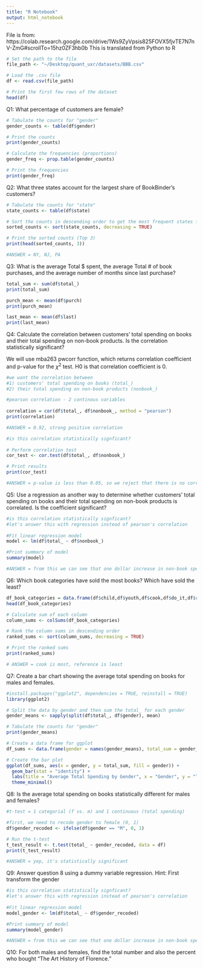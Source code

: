 ```yaml
---
title: "R Notebook"
output: html_notebook
---
```


File is from: https://colab.research.google.com/drive/1Ws9ZyVpsis825FOVX5fjvTE7N7nV-ZmG#scrollTo=15hz0ZF3hb0b
This is translated from Python to R 

```r
# Set the path to the file
file_path <- "~/Desktop/quant_uxr/datasets/BBB.csv"

# Load the .csv file
df <- read.csv(file_path)

# Print the first few rows of the dataset
head(df)

```
Q1: What percentage of customers are female? 

```r
# Tabulate the counts for "gender"
gender_counts <- table(df$gender)

# Print the counts
print(gender_counts)

# Calculate the frequencies (proportions)
gender_freq <- prop.table(gender_counts)

# Print the frequencies
print(gender_freq)

```
Q2: What three states account for the largest share of BookBinder's customers? 

```r
# Tabulate the counts for "state"
state_counts <- table(df$state)

# Sort the counts in descending order to get the most frequent states first
sorted_counts <- sort(state_counts, decreasing = TRUE)

# Print the sorted counts (Top 3)
print(head(sorted_counts, 3))

#ANSWER = NY, NJ, PA

```

Q3: What is the average Total $ spent, the average Total # of book purchases, and the average number of months since last purchase?

```r
total_sum <- sum(df$total_)
print(total_sum)

purch_mean <- mean(df$purch)
print(purch_mean)

last_mean <- mean(df$last)
print(last_mean)

```

Q4: Calculate the correlation between customers’ total spending on books and their total
spending on non-book products. Is the correlation statistically significant?

We will use mba263 pwcorr function, which returns correlation coefficient and p-value for the $\chi^2$ test.
H0 is that correlation coefficient is 0.

```r

#we want the correlation between
#1) customers' total spending on books (total_)
#2) their total spending on non-book products (nonbook_)

#pearson correlation - 2 continous variables
    
correlation = cor(df$total_, df$nonbook_, method = "pearson")
print(correlation)

#ANSWER = 0.92, strong positive correlation

```

```r

#is this correlation statistically signficant?
    
# Perform correlation test
cor_test <- cor.test(df$total_, df$nonbook_)

# Print results
print(cor_test)

#ANSWER = p-value is less than 0.05, so we reject that there is no correlation (h0) - or in other words, conclude there is correlation between book and non-book spending in the population.

```

Q5: Use a regression as another way to determine whether customers’ total spending on books
and their total spending on non-book products is correlated. Is the coefficient significant?

```r

#is this correlation statistically signficant?
#let's answer this with regression instead of pearson's correlation
    
#Fit linear regression model 
model <- lm(df$total_ ~ df$nonbook_)

#Print summary of model
summary(model)

#ANSWER = from this we can see that one dollar increase in non-book spending correlates to one 1.06 dollar increase in total spending. In addition, we can see that this is statistically significant (p-value <0.05). So there's clearly a positive correlation between the value variables and holds at the population at large.

```

Q6: Which book categories have sold the most books? Which have sold the least?

```r

df_book_categories = data.frame(df$child,df$youth,df$cook,df$do_it,df$refernce,df$art,df$geog)
head(df_book_categories)

# Calculate sum of each column
column_sums <- colSums(df_book_categories)

# Rank the column sums in descending order
ranked_sums <- sort(column_sums, decreasing = TRUE)

# Print the ranked sums
print(ranked_sums)

# ANSWER = cook is most, reference is least

```

Q7: Create a bar chart showing the average total spending on books for males and females.

```r

#install.packages("ggplot2", dependencies = TRUE, reinstall = TRUE)
library(ggplot2)

# Split the data by gender and then sum the total_ for each gender
gender_means <- sapply(split(df$total_, df$gender), mean)

# Tabulate the counts for "gender"
print(gender_means)

# Create a data frame for ggplot
df_sums <- data.frame(gender = names(gender_means), total_sum = gender_means)

# Create the bar plot
ggplot(df_sums, aes(x = gender, y = total_sum, fill = gender)) +
  geom_bar(stat = "identity") +
  labs(title = "Average Total Spending by Gender", x = "Gender", y = "Total Spending") +
  theme_minimal()

```
Q8: Is the average total spending on books statistically different for males and females? 

```r

#t-test = 1 categorial (f vs. m) and 1 continuous (total spending) 

#first, we need to recode gender to female (0, 1)
df$gender_recoded <- ifelse(df$gender == "M", 0, 1)

# Run the t-test
t_test_result <- t.test(total_ ~ gender_recoded, data = df)
print(t_test_result)

#ANSWER = yep, it's statistically significant

```
Q9: Answer question 8 using a dummy variable regression. Hint: First transform the gender

```r

#is this correlation statistically signficant?
#let's answer this with regression instead of pearson's correlation
    
#Fit linear regression model 
model_gender <- lm(df$total_ ~ df$gender_recoded)

#Print summary of model
summary(model_gender)

#ANSWER = from this we can see that one dollar increase in non-book spending correlates to one 1.06 dollar increase in total spending. In addition, we can see that this is statistically significant (p-value <0.05). So there's clearly a positive correlation between the value variables and holds at the population at large.

```
Q10: For both males and females, find the total number and also the percent who bought “The Art History of Florence."


